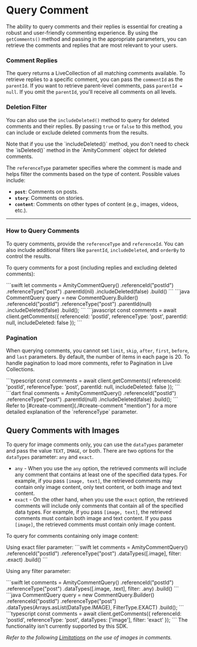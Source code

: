 # Query Comment

The ability to query comments and their replies is essential for creating a robust and user-friendly commenting experience. By using the `getComments()` method and passing in the appropriate parameters, you can retrieve the comments and replies that are most relevant to your users.

### **Comment Replies**

The query returns a LiveCollection of all matching comments available. To retrieve replies to a specific comment, you can pass the `commentId` as the `parentId`. If you want to retrieve parent-level comments, pass `parentId = null`. If you omit the `parentId`, you'll receive all comments on all levels.

### **Deletion Filter**

You can also use the `includeDeleted()` method to query for deleted comments and their replies. By passing `true` or `false` to this method, you can include or exclude deleted comments from the results.

<Info>
Note that if you use the `includeDeleted()` method, you don't need to check the `isDeleted()` method in the `AmityComment` object for deleted comments.
</Info>

The `referenceType` parameter specifies where the comment is made and helps filter the comments based on the type of content. Possible values include:

* **`post`**: Comments on posts.
* **`story`**: Comments on stories.
* **`content`**: Comments on other types of content (e.g., images, videos, etc.).

---

### How to Query Comments

To query comments, provide the `referenceType` and `referenceId`. You can also include additional filters like `parentId`, `includeDeleted`, and `orderBy` to control the results.

To query comments for a post (including replies and excluding deleted comments):

<Tabs>
  <Tab title="iOS">
    <CodeGroup>
      <CodeGroupItem>
```swift
let comments = AmityCommentQuery()
    .referenceId("postId")
    .referenceType("post")
    .parentId(nil)
    .includeDeleted(false)
    .build()
```
      </CodeGroupItem>
    </CodeGroup>
  </Tab>

  <Tab title="Android">
    <CodeGroup>
      <CodeGroupItem>
```java
CommentQuery query = new CommentQuery.Builder()
    .referenceId("postId")
    .referenceType("post")
    .parentId(null)
    .includeDeleted(false)
    .build();
```
      </CodeGroupItem>
    </CodeGroup>
  </Tab>

  <Tab title="JavaScript">
    <CodeGroup>
      <CodeGroupItem>
```javascript
const comments = await client.getComments({
    referenceId: 'postId',
    referenceType: 'post',
    parentId: null,
    includeDeleted: false
});
```
      </CodeGroupItem>
    </CodeGroup>

### Pagination

When querying comments, you cannot set `limit`, `skip`, `after`, `first`, `before`, and `last` parameters. By default, the number of items in each page is 20. To handle pagination to load more comments, refer to Pagination in Live Collections.
  </Tab>

  <Tab title="TypeScript">
    <CodeGroup>
      <CodeGroupItem>
```typescript
const comments = await client.getComments({
    referenceId: 'postId',
    referenceType: 'post',
    parentId: null,
    includeDeleted: false
});
```
      </CodeGroupItem>
    </CodeGroup>
  </Tab>

  <Tab title="Flutter">
    <CodeGroup>
      <CodeGroupItem>
```dart
final comments = AmityCommentQuery()
    .referenceId("postId")
    .referenceType("post")
    .parentId(null)
    .includeDeleted(false)
    .build();
```
      </CodeGroupItem>
    </CodeGroup>
  </Tab>
</Tabs>

<Info>
Refer to [#create-comment](./#create-comment "mention") for a more detailed explanation of the `referenceType` parameter.
</Info>

## Query Comments with Images

To query for image comments only, you can use the `dataTypes` parameter and pass the value `TEXT`, `IMAGE`, or both. There are two options for the `dataTypes` parameter: `any` and `exact`.

* `any` - When you use the `any` option, the retrieved comments will include any comment that contains at least one of the specified data types. For example, if you pass `[image, text]`, the retrieved comments may contain only image content, only text content, or both image and text content.
* `exact` - On the other hand, when you use the `exact` option, the retrieved comments will include only comments that contain all of the specified data types. For example, if you pass `[image, text]`, the retrieved comments must contain both image and text content. If you pass `[image]`, the retrieved comments must contain only image content.

To query for comments containing only image content:

<Tabs>
  <Tab title="iOS">
Using exact filer parameter:

<CodeGroup>
  <CodeGroupItem>
```swift
let comments = AmityCommentQuery()
    .referenceId("postId")
    .referenceType("post")
    .dataTypes([.image], filter: .exact)
    .build()
```
  </CodeGroupItem>
</CodeGroup>

Using any filter parameter:

<CodeGroup>
  <CodeGroupItem>
```swift
let comments = AmityCommentQuery()
    .referenceId("postId")
    .referenceType("post")
    .dataTypes([.image, .text], filter: .any)
    .build()
```
  </CodeGroupItem>
</CodeGroup>
  </Tab>

  <Tab title="Android">
    <CodeGroup>
      <CodeGroupItem>
```java
CommentQuery query = new CommentQuery.Builder()
    .referenceId("postId")
    .referenceType("post")
    .dataTypes(Arrays.asList(DataType.IMAGE), FilterType.EXACT)
    .build();
```
      </CodeGroupItem>
    </CodeGroup>
  </Tab>

  <Tab title="TypeScript">
    <CodeGroup>
      <CodeGroupItem>
```typescript
const comments = await client.getComments({
    referenceId: 'postId',
    referenceType: 'post',
    dataTypes: ['image'],
    filter: 'exact'
});
```
      </CodeGroupItem>
    </CodeGroup>
  </Tab>

  <Tab title="Flutter">
The functionality isn't currently supported by this SDK.
  </Tab>
</Tabs>

_Refer to the following_ [_Limitations_](create-comment.md#limitations) _on the use of images in comments._